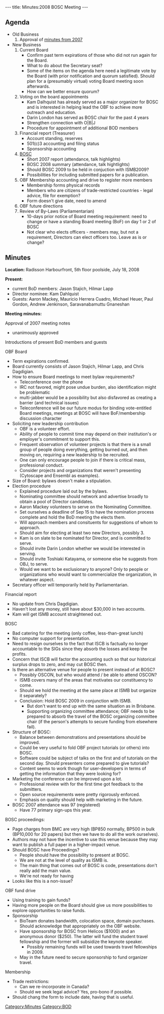 ---
title: Minutes:2008 BOSC Meeting
---

== Agenda ==
* Old Business
*# Approval of [[Minutes:2007_BOSC_Meeting|minutes from 2007]]
* New Business
*# Current Board
*#* Confirm past term expirations of those who did not run again for the Board.
*#* What to do about the Secretary seat?
*#* Some of the items on the agenda here need a legitimate vote by the Board (with prior notification and quorum satisfied). Should plan for a (presumably virtual) voting Board meeting soon afterwards. 
*#* How can we better ensure quorum?
*# Voting on the board appointments
*#* Kam Dalhquist has already served as a major organizer for BOSC and is interested in helping lead the OBF to achieve more outreach and education.
*#* Darin London has served as BOSC chair for the past 4 years
*#* Strengthen connection with O|B|J
*#* Procedure for appointment of additional BOD members
*# Financial report (Treasurer)
*#* Account standing, reserves
*#* 501(c)3 accounting and filing status
*#* Sponsorship accounting
*# [[BOSC]]
*#* Short 2007 report (attendance, talk highlights)
*#* BOSC 2008 summary (attendance, talk hightlights)
*#* Should BOSC 2009 to be held in conjuction with ISMB2009?
*#* Possibilities for including submitted papers for a publication.
*# OBF Membership accounting and drive to register more members
*#* Membership forms physical records
*#* Members who are citizens of trade-restricted countries - legal advice, file for exemption?
*#* Form doesn't give date, need to amend
*# OBF future directions
*# Review of By-Laws (Parliamentarian)
*#* 10-days prior notice of Board meeting requirement: need to change or have a standing Board meeting (BoF) on day 1 or 2 of BOSC
*#* Not clear who elects officers - members may, but not a requirement, Directors can elect officers too. Leave as is or change?

== Minutes ==

'''Location:''' Radisson Harbourfront, 5th floor poolside, July 18, 2008

'''Present:''' 
* current BoD members: Jason Stajich, Hilmar Lapp
* Director nominee: Kam Dahlquist
* Guests: Aaron Mackey, Mauricio Herrera Cuadro, Michael Heuer, Paul Gordon, Andrew Jenkinson, Saravanabamuttu Gnaneshan 

'''Meeting minutes:'''

Approval of 2007 meeting notes
* unanimously approved

Introductions of present BoD members and guests

OBF Board
* Term expirations confirmed.
* Board currently consists of Jason Stajich, Hilmar Lapp, and Chris Dagdigian.
* How to ensure Board meetings to meet bylaw requirements?
** Teleconference over the phone
** IRC not favored, might pose undue burden, also identification might be problematic
** multi-jabber would be a possibility but also disfavored as creating a barrier (and technical issues)
** Teleconference will be our future modus for binding vote-entitled Board meetings, meetings at BOSC will have BoF/membership discussion character
* Soliciting new leadership contribution
** OBF is a volunteer effort.
** Ability of people to commit time may depend on their institution's or employer's commitment to support this.
** Frequent observation of volunteer projects is that there is a small group of people doing everything, getting burned out, and then moving on, requiring a new leadership to be recruited.
** One can only encourage people to join if there is critical mass, professional conduct.
** Consider projects and organizations that weren't presenting (Cytoscape and Ensembl as examples).
* Size of Board: bylaws doesn't make a stipulation.
* Election procedure
** Explained procedure laid out by the bylaws.
** Nominating committee should network and advertise broadly to obtain a pool of Director candidates.
** Aaron Mackey volunteers to serve on the Nominating Committee.
** Set ourselves a deadline of Sep 15 to have the nomination process complete and hold the BoD meeting the elects them.
** Will approach members and consituents for suggestions of whom to approach.
** Should aim for electing at least two new Directors, possibly 3.
** Kam is on slate to be nominated for Director, and is committed to serve.
** Should invite Darin London whether we would be interested in serving.
** Should invite Toshiaki Katayama, or someone else he suggests from OBJ, to serve.
** Would we want to be exclusionary to anyone? Only to people or organizations who would want to commercialize the organization, in whatever aspect.
* Secretary officer will temporarily held by Parliamentarian.

Financial report
* No update from Chris Dagdigian.
* Haven't lost any money, still have about $30,000 in two accounts.
* Kam will get ISMB account straightened out.

BOSC
* Bad catering for the meeting (only coffee, less-than-great lunch)
* No computer support for presentation.
* Need to resign ourselves to the fact that ISCB is factually no longer accountable to the SIGs since they absorb the losses and keep the profits.
* Concern that ISCB will factor the accounting such so that our historical surplus drops to zero, and may cut BOSC then.
* Is there an alternative venue for people to present instead of at BOSC?
** Possibly OSCON, but who would attend / be able to attend OSCON?
** ISMB covers many of the areas that motivates our constituency to come.
** Should we hold the meeting at the same place at ISMB but organize it separately?
** Conclusion: Hold BOSC 2009 in conjunction with ISMB.
*** But don't want to end up with the same situation as in Brisbane.
*** Supporting organizing committee attendance; OBF needs to be prepared to absorb the travel of the BOSC organizing committee chair (if the person's attempts to secure funding from elsewhere fail).
* Structure of BOSC:
** Balance between demonstrations and presentations should be improved.
** Could be very useful to fold OBF project tutorials (or others) into BOSC.
** Software could be subject of talks on the first and of tutorials on the second day. Should presenters come prepared to give tutorials?
** Content seems to work though for user-developers in terms of getting the information that they were looking for?
* Marketing the conference can be improved upon a lot.
** Professional review with for the first time got feedback to the submitters.
** Open source requirements were pretty rigorously enforced.
** Emphasis on quality should help with marketing in the future.
* BOSC 2007 attendance was 97 (registered)
** Have 77 primary sign-ups this year.

BOSC proceedings:
* Page charges from BMC are very high (BP850 normally, BP500 in bulk (BP10,000 for 20 papers) but then we have to do all the work ourselves).
* Authors may not have the incentive to use this venue because they may want to publish a full paper in a higher-impact venue.
* Should BOSC have Proceedings?
** People should have the possibility to present at BOSC.
** We are not at the level of quality as ISMB is.
** The main thing that comes out of BOSC is code, presentations don't really add the main value.
** We're not ready for having 
* Looks like this is a non-issue?

OBF fund drive
* Using training to gain funds?
* Having more people on the Board should give us more possibilities to explore opportunities to raise funds.
* Sponsorship
** BioTeam donates bandwidth, colocation space, domain purchases. Should acknowledge that appropriately on the OBF website.
** Have sponsorship for BOSC from Helicos ($1000) and an anonymous donor ($250). The latter will fund the student travel fellowship and the former will subsidize the keynote speaker.
*** Possibly remaining funds will be used towards travel fellowships in 2009.
** May in the future need to secure sponsorship to fund organizer travel.

Membership
* Trade restrictions: 
** Can we re-incorporate in Canada?
** Should we seek legal advice? Yes, pro-bono if possible.
* Should chang the form to include date, having that is useful.

[[Category:Minutes]] [[Category:BOD]]